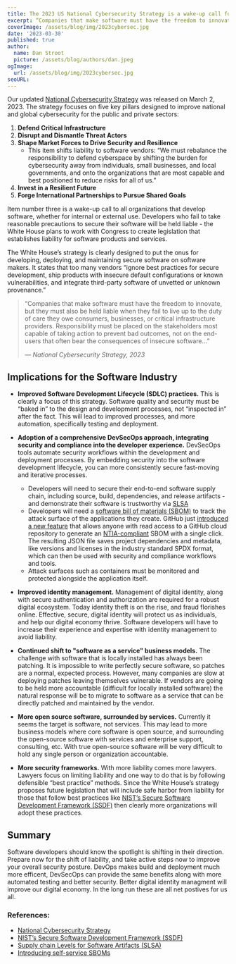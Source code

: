```yaml
---
title: The 2023 US National Cybersecurity Strategy is a wake-up call for software developers
excerpt: “Companies that make software must have the freedom to innovate, but they must also be held liable when they fail to live up to the duty of care they owe consumers, businesses, or critical infrastructure providers. Responsibility must be placed on the stakeholders most capable of taking action to prevent bad outcomes, not on the end-users that often bear the consequences of insecure software…”
coverImage: /assets/blog/img/2023cybersec.jpg
date: '2023-03-30'
published: true
author:
  name: Dan Stroot
  picture: /assets/blog/authors/dan.jpeg
ogImage:
  url: /assets/blog/img/2023cybersec.jpg
seoURL:
---
```


Our updated [National Cybersecurity Strategy](https://www.whitehouse.gov/wp-content/uploads/2023/03/National-Cybersecurity-Strategy-2023.pdf) was released on March 2, 2023. The strategy focuses on five key pillars designed to improve national and global cybersecurity for the public and private sectors:

1. **Defend Critical Infrastructure**
2. **Disrupt and Dismantle Threat Actors**
3. **Shape Market Forces to Drive Security and Resilience**
   - This item shifts liability to software vendors: “We must rebalance the responsibility to defend cyberspace by shifting the burden for cybersecurity away from individuals, small businesses, and local governments, and onto the organizations that are most capable and best positioned to reduce risks for all of us.”
4. **Invest in a Resilient Future**
5. **Forge International Partnerships to Pursue Shared Goals**

Item number three is a wake-up call to all organizations that develop software, whether for internal or external use. Developers who fail to take reasonable precautions to secure their software will be held liable - the White House plans to work with Congress to create legislation that establishes liability for software products and services.

The White House’s strategy is clearly designed to put the onus for developing, deploying, and maintaining secure software on software makers. It states that too many vendors “ignore best practices for secure development, ship products with insecure default configurations or known vulnerabilities, and integrate third-party software of unvetted or unknown provenance.”

> “Companies that make software must have the freedom to innovate, but they must also be held liable when they fail to live up to the duty of care they owe consumers, businesses, or critical infrastructure providers. Responsibility must be placed on the stakeholders most capable of taking action to prevent bad outcomes, not on the end-users that often bear the consequences of insecure software…”
>
> <cite>&mdash; National Cybersecurity Strategy, 2023</cite>

## Implications for the Software Industry

- **Improved Software Development Lifecycle (SDLC) practices.** This is clearly a focus of this strategy. Software quality and security must be “baked in” to the design and development processes, not “inspected in” after the fact. This will lead to improved processes, and more automation, specifically testing and deployment.

- **Adoption of a comprehensive DevSecOps approach, integrating security and compliance into the developer experience.** DevSecOps tools automate security workflows within the development and deployment processes. By embedding security into the software development lifecycle, you can more consistently secure fast-moving and iterative processes.

  - Developers will need to secure their end-to-end software supply chain, including source, build, dependencies, and release artifacts - and demonstrate their software is trustworthy via [SLSA](https://slsa.dev/)
  - Developers will need a [software bill of materials (SBOM)](https://www.cisa.gov/sbom) to track the attack surface of the applications they create. GitHub just [introduced a new feature](https://github.blog/2023-03-28-introducing-self-service-sboms/) that allows anyone with read access to a GitHub cloud repository to generate an [NTIA-compliant](https://ntia.gov/page/software-bill-materials) SBOM with a single click. The resulting JSON file saves project dependencies and metadata, like versions and licenses in the industry standard SPDX format, which can then be used with security and compliance workflows and tools.
  - Attack surfaces such as containers must be monitored and protected alongside the application itself.

- **Improved identity management.** Management of digital identity, along with secure authentication and authorization are required for a robust digital ecosystem. Today identity theft is on the rise, and fraud florishes online. Effective, secure, digital identity will protect us as individuals, and help our digital economy thrive. Software developers will have to increase their experience and expertise with identity management to avoid liability.

- **Continued shift to "software as a service" business models.** The challenge with software that is locally installed has always been patching. It is impossible to write perfectly secure software, so patches are a normal, expected process. However, many companies are slow at deploying patches leaving themselves vulnerable. If vendors are going to be held more accountable (difficult for locally installed software) the natural response will be to migrate to software as a service that can be directly patched and maintained by the vendor.

- **More open source software, surrounded by services.** Currently it seems the target is software, not services. This may lead to more business models where core software is open source, and surrounding the open-source software with services and enterprise support, consulting, etc. With true open-source software will be very difficult to hold any single person or organization accountable.

- **More security frameworks.** With more liability comes more lawyers. Lawyers focus on limiting liability and one way to do that is by following defensible “best practice” methods. Since the White House’s strategy proposes future legislation that will include safe harbor from liability for those that follow best practices like [NIST’s Secure Software Development Framework (SSDF)](https://nvlpubs.nist.gov/nistpubs/SpecialPublications/NIST.SP.800-218.pdf) then clearly more organizations will adopt these practices.

## Summary

Software developers should know the spotlight is shifting in their direction. Prepare now for the shift of liability, and take active steps now to improve your overall security posture. DevOps makes build and deployment much more efficent, DevSecOps can provide the same benefits along with more automated testing and better security. Better digital identity managment will improve our digital economy. In the long run these are all net postives for us all.

### References:

- [National Cybersecurity Strategy](https://www.whitehouse.gov/wp-content/uploads/2023/03/National-Cybersecurity-Strategy-2023.pdf)
- [NIST’s Secure Software Development Framework (SSDF)](https://nvlpubs.nist.gov/nistpubs/SpecialPublications/NIST.SP.800-218.pdf)
- [Supply chain Levels for Software Artifacts (SLSA)](https://slsa.dev/)
- [Introducing self-service SBOMs](https://github.blog/2023-03-28-introducing-self-service-sboms/)
